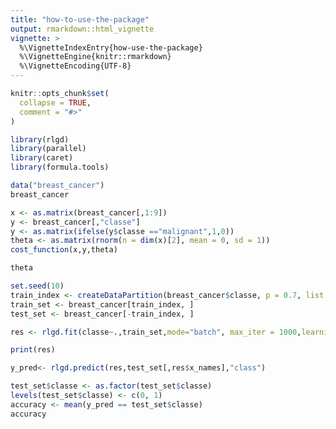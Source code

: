 ```yaml
---
title: "how-to-use-the-package"
output: rmarkdown::html_vignette
vignette: >
  %\VignetteIndexEntry{how-use-the-package}
  %\VignetteEngine{knitr::rmarkdown}
  %\VignetteEncoding{UTF-8}
---
```


```r
knitr::opts_chunk$set(
  collapse = TRUE,
  comment = "#>"
)
```

```r
library(rlgd)
library(parallel)
library(caret)
library(formula.tools)
```


```r
data("breast_cancer")
breast_cancer
```

```r
x <- as.matrix(breast_cancer[,1:9])
y <- breast_cancer[,"classe"]
y <- as.matrix(ifelse(y$classe =="malignant",1,0))
theta <- as.matrix(rnorm(n = dim(x)[2], mean = 0, sd = 1))
cost_function(x,y,theta)
```
```r
theta
```



```r
set.seed(10)
train_index <- createDataPartition(breast_cancer$classe, p = 0.7, list = F)
train_set <- breast_cancer[train_index, ]
test_set <- breast_cancer[-train_index, ]
```

```r
res <- rlgd.fit(classe~.,train_set,mode="batch", max_iter = 1000,learning_rate = 0.01, tol = 1e-5, standardize = T)
```
```r
print(res)
```


```r
y_pred<- rlgd.predict(res,test_set[,res$x_names],"class")
```


```r
test_set$classe <- as.factor(test_set$classe)
levels(test_set$classe) <- c(0, 1)
accuracy <- mean(y_pred == test_set$classe)
accuracy
```

